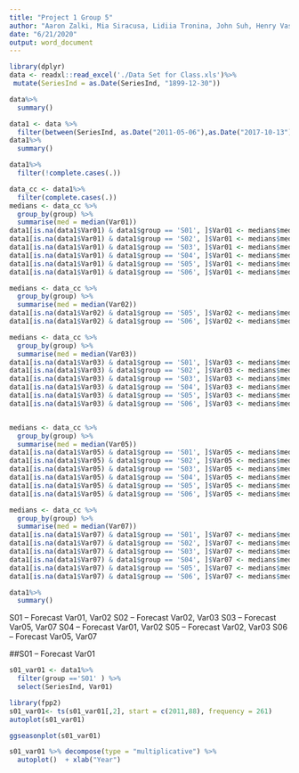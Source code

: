 ```yaml
---
title: "Project 1 Group 5"
author: "Aaron Zalki, Mia Siracusa, Lidiia Tronina, John Suh, Henry Vasquez"
date: "6/21/2020"
output: word_document
---
```


```r

library(dplyr)
data <- readxl::read_excel('./Data Set for Class.xls')%>%
 mutate(SeriesInd = as.Date(SeriesInd, "1899-12-30"))

data%>%
  summary()

```


```r
data1 <- data %>%
  filter(between(SeriesInd, as.Date("2011-05-06"),as.Date("2017-10-13")))
data1%>%
  summary()
```
```r
data1%>%
  filter(!complete.cases(.)) 

```

```r
data_cc <- data1%>%
  filter(complete.cases(.)) 
medians <- data_cc %>%
  group_by(group) %>%
  summarise(med = median(Var01))
data1[is.na(data1$Var01) & data1$group == 'S01', ]$Var01 <- medians$med[medians$group == 'S01'][1] 
data1[is.na(data1$Var01) & data1$group == 'S02', ]$Var01 <- medians$med[medians$group == 'S02'][1] 
data1[is.na(data1$Var01) & data1$group == 'S03', ]$Var01 <- medians$med[medians$group == 'S03'][1] 
data1[is.na(data1$Var01) & data1$group == 'S04', ]$Var01 <- medians$med[medians$group == 'S04'][1] 
data1[is.na(data1$Var01) & data1$group == 'S05', ]$Var01 <- medians$med[medians$group == 'S05'][1] 
data1[is.na(data1$Var01) & data1$group == 'S06', ]$Var01 <- medians$med[medians$group == 'S06'][1] 

medians <- data_cc %>%
  group_by(group) %>%
  summarise(med = median(Var02))
data1[is.na(data1$Var02) & data1$group == 'S05', ]$Var02 <- medians$med[medians$group == 'S05'][1] 
data1[is.na(data1$Var02) & data1$group == 'S06', ]$Var02 <- medians$med[medians$group == 'S06'][1] 

medians <- data_cc %>%
  group_by(group) %>%
  summarise(med = median(Var03))
data1[is.na(data1$Var03) & data1$group == 'S01', ]$Var03 <- medians$med[medians$group == 'S01'][1] 
data1[is.na(data1$Var03) & data1$group == 'S02', ]$Var03 <- medians$med[medians$group == 'S02'][1] 
data1[is.na(data1$Var03) & data1$group == 'S03', ]$Var03 <- medians$med[medians$group == 'S03'][1] 
data1[is.na(data1$Var03) & data1$group == 'S04', ]$Var03 <- medians$med[medians$group == 'S04'][1] 
data1[is.na(data1$Var03) & data1$group == 'S05', ]$Var03 <- medians$med[medians$group == 'S05'][1] 
data1[is.na(data1$Var03) & data1$group == 'S06', ]$Var03 <- medians$med[medians$group == 'S06'][1] 


medians <- data_cc %>%
  group_by(group) %>%
  summarise(med = median(Var05))
data1[is.na(data1$Var05) & data1$group == 'S01', ]$Var05 <- medians$med[medians$group == 'S01'][1] 
data1[is.na(data1$Var05) & data1$group == 'S02', ]$Var05 <- medians$med[medians$group == 'S02'][1] 
data1[is.na(data1$Var05) & data1$group == 'S03', ]$Var05 <- medians$med[medians$group == 'S03'][1] 
data1[is.na(data1$Var05) & data1$group == 'S04', ]$Var05 <- medians$med[medians$group == 'S04'][1] 
data1[is.na(data1$Var05) & data1$group == 'S05', ]$Var05 <- medians$med[medians$group == 'S05'][1] 
data1[is.na(data1$Var05) & data1$group == 'S06', ]$Var05 <- medians$med[medians$group == 'S06'][1] 

medians <- data_cc %>%
  group_by(group) %>%
  summarise(med = median(Var07))
data1[is.na(data1$Var07) & data1$group == 'S01', ]$Var07 <- medians$med[medians$group == 'S01'][1] 
data1[is.na(data1$Var07) & data1$group == 'S02', ]$Var07 <- medians$med[medians$group == 'S02'][1] 
data1[is.na(data1$Var07) & data1$group == 'S03', ]$Var07 <- medians$med[medians$group == 'S03'][1] 
data1[is.na(data1$Var07) & data1$group == 'S04', ]$Var07 <- medians$med[medians$group == 'S04'][1] 
data1[is.na(data1$Var07) & data1$group == 'S05', ]$Var07 <- medians$med[medians$group == 'S05'][1] 
data1[is.na(data1$Var07) & data1$group == 'S06', ]$Var07 <- medians$med[medians$group == 'S06'][1] 

data1%>%
  summary()

```
S01 – Forecast  Var01, Var02
S02 – Forecast  Var02, Var03
S03 – Forecast  Var05, Var07
S04 – Forecast  Var01, Var02
S05 – Forecast  Var02, Var03
S06 – Forecast  Var05, Var07



##S01 – Forecast  Var01

```r
s01_var01 <- data1%>%
  filter(group =='S01' ) %>%
  select(SeriesInd, Var01)

```

```r
library(fpp2)
s01_var01<- ts(s01_var01[,2], start = c(2011,88), frequency = 261)
autoplot(s01_var01)
```


```r
ggseasonplot(s01_var01)
```


```r
s01_var01 %>% decompose(type = "multiplicative") %>%
  autoplot()  + xlab("Year")
```